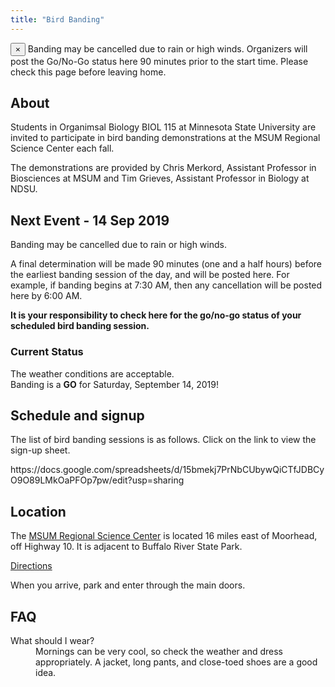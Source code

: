 ```yaml
---
title: "Bird Banding"
---
```


<div class="alert alert-dismissible alert-info">
  <button type="button" class="close" data-dismiss="alert">&times;</button>
Banding may be cancelled due to rain or high winds. Organizers will post the Go/No-Go status here 90 minutes prior to the start time. Please check this page before leaving home.
</div>

## About

Students in Organimsal Biology BIOL 115 at Minnesota State University are invited to participate in bird banding demonstrations at the MSUM Regional Science Center each fall.

The demonstrations are provided by Chris Merkord, Assistant Professor in Biosciences at MSUM and Tim Grieves, Assistant Professor in Biology at NDSU.

## Next Event - 14 Sep 2019

Banding may be cancelled due to rain or high winds.

A final determination will be made 90 minutes (one and a half hours) before the earliest banding session of the day, and will be posted here. For example, if banding begins at 7:30 AM, then any cancellation will be posted here by 6:00 AM.

<strong>It is your responsibility to check here for the go/no-go status of your scheduled bird banding session.</strong>

<div class="panel panel-success">
<div class="panel-heading">
  <h3 class="panel-title">Current Status</h3>
</div>
<div class="panel-body">
  The weather conditions are acceptable.<br />
  Banding is a <strong>GO</strong> for Saturday, September 14, 2019!
</div>
</div>

## Schedule and signup

The list of bird banding sessions is as follows. Click on the link to view the sign-up sheet.

https://docs.google.com/spreadsheets/d/15bmekj7PrNbCUbywQiCTfJDBCyO9O89LMkOaPFOp7pw/edit?usp=sharing


## Location

The <a href="https://www.mnstate.edu/science-center/">MSUM Regional Science Center</a> is located 16 miles east of Moorhead, off Highway 10. It is adjacent to Buffalo River State Park.

<a class="btn btn-info btn-sm" href="https://www.google.com/maps/dir//46.8671306,-96.4535558/@46.8676844,-96.4561498,16z">Directions</a>

When you arrive, park and enter through the main doors.

## FAQ

<dl class="row">
<dt class="col-sm-3">What should I wear?</dt>
<dd class="col-sm-9">Mornings can be very cool, so check the weather and dress appropriately. A jacket, long pants, and close-toed shoes are a good idea.</dd>
</dl>